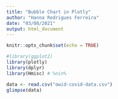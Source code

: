 ```yaml
---
title: "Bubble Chart in Plotly"
author: "Hanna Rodrigues Ferreira"
date: "03/08/2021"
output: html_document
---
```


```r
knitr::opts_chunk$set(echo = TRUE)
```

```r

#library(ggplot2)
library(plotly)
library(dplyr)
library(Hmisc) # %nin% 

```  


```r

data <- read.csv("owid-covid-data.csv")
glimpse(data)

``` 

